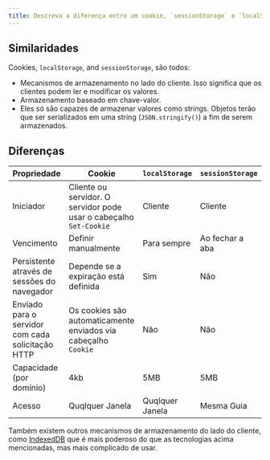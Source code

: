 ```yaml
---
title: Descreva a diferença entre um cookie, `sessionStorage` e `localStorage`.
---
```


## Similaridades

Cookies, `localStorage`, and `sessionStorage`, são todos:

-   Mecanismos de armazenamento no lado do cliente. Isso significa que os clientes podem ler e modificar os valores.
-   Armazenamento baseado em chave-valor.
-   Eles só são capazes de armazenar valores como strings. Objetos terão que ser serializados em uma string (`JSON.stringify()`) a fim de serem armazenados.

## Diferenças

| Propriedade                                       | Cookie                                                             | `localStorage`  | `sessionStorage` |
| ------------------------------------------------- | ------------------------------------------------------------------ | --------------- | ---------------- |
| Iniciador                                         | Cliente ou servidor. O servidor pode usar o cabeçalho `Set-Cookie` | Cliente         | Cliente          |
| Vencimento                                        | Definir manualmente                                                | Para sempre     | Ao fechar a aba  |
| Persistente através de sessões do navegador       | Depende se a expiração está definida                               | Sim             | Não              |
| Enviado para o servidor com cada solicitação HTTP | Os cookies são automaticamente enviados via cabeçalho `Cookie`     | Não             | Não              |
| Capacidade (por domínio)                          | 4kb                                                                | 5MB             | 5MB              |
| Acesso                                            | Quqlquer Janela                                                    | Quqlquer Janela | Mesma Guia       |

Também existem outros mecanismos de armazenamento do lado do cliente, como [IndexedDB](https://developer.mozilla.org/en-US/docs/Web/API/IndexedDB_API) que é mais poderoso do que as tecnologias acima mencionadas, mas mais complicado de usar.
